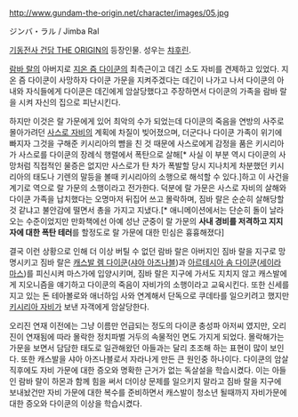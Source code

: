 http://www.gundam-the-origin.net/character/images/05.jpg

ジンバ・ラル / Jimba Ral

[[기동전사 건담 THE ORIGIN]]의 등장인물. 성우는 [[챠후린]].

[[람바 랄]]의 아버지로 [[지온 즘 다이쿤]]의 최측근이고 데긴 소도 자비를 견제하고 있었다. 지온 즘 다이쿤이 사망하자 다이쿤 가문을 지켜주겠다는 데긴이 나가고 나서 다이쿤의 아내와 자식들에게 다이쿤은 데긴에게 암살당했다고 주장하면서 다이쿤의 가족을 람바 랄을 시켜 자신의 집으로 피난시킨다.

하지만 이것은 랄 가문에게 있어 최악의 수가 되었는데 다이쿤의 죽음을 연방의 사주로 몰아가려던 [[사스로 자비]]의 계획에 차질이 빚어졌으며, 더군다나 다이쿤 가족이 위기에 빠지자 그것을 구해준 키시리아의 뺨을 친 것 때문에 사스로에게 감정을 품은 키시리아가 사스로를 다이쿤의 장례식 행렬에서 폭탄으로 살해[* 사실 이 부분 역시 다이쿤의 사망처럼 직접적인 물증은 없지만 사스로가 탄 차가 폭발할 당시 지나치게 차분했던 키시리아의 태도나 기렌의 말등을 볼때 키시리아의 소행으로 해석할 수 있다.]하고 이 사건을 계기로 역으로 랄 가문의 소행이라고 전가한다. 덕분에 랄 가문은 사스로 자비의 살해와 다이쿤 가족을 납치했다는 오명마저 뒤집어 쓰고 몰락하며, 짐바 랄은 순순히 살해당할 것 같냐고 불안감에 떨면서 총을 가지고 지냈다.[* 애니메이션에서는 단순히 돌이 날라오는 수준이었지만 만화책에선 아예 성난 군중이 랄 가문의 '''사내 경비를 저격하고 지지자에 대한 폭탄 테러'''를 할정도로 랄 가문에 대한 민심은 흉흉해졌다]

결국 이런 상황으로 인해 더 이상 버틸 수 없던 람바 랄은 아버지인 짐바 랄을 지구로 망명시키고 짐바 랄은 [[캐스발 렘 다이쿤]]([[샤아 아즈나블]])과 [[아르테시아 솜 다이쿤]]([[세이라 마스]])를 피신시켜 마스가에 입양시키며, 짐바 랄은 지구에 가서도 지치지 않고 캐스발에게 지오니즘을 얘기하고 다이쿤의 죽음이 자비가의 소행이라고 교육시킨다. 또한 신세를 지고 있는 돈 테아볼로와 애너하임 사와 연계해서 단독으로 쿠데타를 일으키려고 했지만 [[키시리아 자비]]가 보낸 자객에게 암살당한다.

오리진 연재 이전에는 그냥 이름만 언급되는 정도의 다이쿤 충성파 아저씨 였지만, 오리진이 연재됨에 따라 몰락한 정치파벌 거두의 속물적인 면도 가지게 되었다. 몰락해가는 가문을 보면서 담담한 태도로 일관해왔던 아들과는 달리 초조해 하는 표현이 많이 보인다. 또한 캐스발을 샤아 아즈나블로서 자라나게 만든 큰 원인중 하나이다. 다이쿤의 암살 직후에도 자비 가문에 대한 증오와 명확한 근거가 없는 독살설을 학습시켰다. 이는 아들인 람바 랄이 하몬과 함께 힘을 써서 더이상 문제를 일으키지 말라고 짐바 랄을 지구에 보내놨건만 자비 가문에 대한 복수를 준비하면서 캐스발이 청소년 될때까지 자비가문에 대한 증오와 다이쿤의 이상을 학습시켰다.
